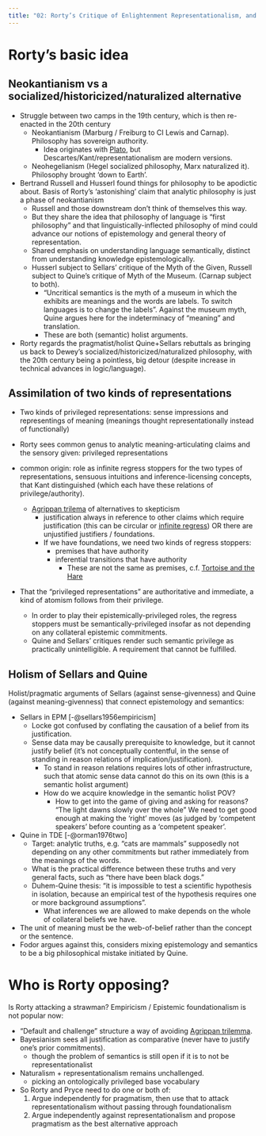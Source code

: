 ```yaml
---
title: "02: Rorty’s Critique of Enlightenment Representationalism, and (so) of Analytic Philosophy"
---
```


# Rorty's basic idea
## Neokantianism vs a socialized/historicized/naturalized alternative

- Struggle between two camps in the 19th century, which is then re-enacted in 
  the 20th century
  - Neokantianism (Marburg / Freiburg to CI Lewis and Carnap). Philosophy has 
    sovereign authority.
    - Idea originates with [Plato](/docs/phil/people/plato/index.qmd), but Descartes/Kant/representationalism are 
      modern versions.
  - Neohegelianism (Hegel socialized philosophy, Marx naturalized it). 
    Philosophy brought 'down to Earth'.
- Bertrand Russell and Husserl found things for philosophy to be apodictic 
  about. Basis of Rorty's 'astonishing' claim that analytic philosophy is just a 
  phase of neokantianism
  - Russell and those downstream don't think of themselves this way.
  - But they share the idea that philosophy of language is "first philosophy" 
    and that linguistically-inflected philosophy of mind could advance our 
    notions of epistemology and general theory of representation.
  - Shared emphasis on understanding language semantically, distinct from 
    understanding knowledge epistemologically.
  - Husserl subject to Sellars' critique of the Myth of the Given, Russell 
    subject to Quine's critique of Myth of the Museum. (Carnap subject to both).
    - "Uncritical semantics is the myth of a museum in which the exhibits are 
      meanings and the words are labels. To switch languages is to change the 
      labels". Against the museum myth, Quine argues here  for the indeterminacy 
      of "meaning" and translation.
    - These are both (semantic) holist arguments.
- Rorty regards the pragmatist/holist Quine+Sellars rebuttals as bringing us 
  back to Dewey's socialized/historicized/naturalized philosophy, with the 20th 
  century being a pointless, big detour (despite increase in technical advances 
  in logic/language).

## Assimilation of two kinds of representations
- Two kinds of privileged representations: sense impressions and representings 
  of meaning (meanings thought representationally instead of functionally)

- Rorty sees common genus to analytic meaning-articulating claims and the 
  sensory given: privileged representations
- common origin: role as infinite regress stoppers for the two types of 
  representations, sensuous intuitions and inference-licensing concepts, that 
  Kant distinguished (which each have these relations of privilege/authority).
  - [Agrippan trilema](/docs/phil/problems/agrippan.qmd) of alternatives to 
    skepticism
    - justification always in reference to other claims which require 
      justification (this can be circular or [infinite regress](/docs/phil/problems/ruleregress.qmd)) 
      OR there are unjustified justifiers / foundations.
    - If we have foundations, we need two kinds of regress stoppers:
      - premises that have authority
      - inferential transitions that have authority
        - These are not the same as premises, c.f. [Tortoise and the Hare](/docs/phil/problems/tortoise.qmd)
- That the "privileged representations" are authoritative and immediate, a kind 
  of atomism follows from their privilege.
  - In order to play their epistemically-privileged roles, the regress stoppers 
    must be semantically-privileged insofar as not depending on any collateral 
    epistemic commitments.
  - Quine and Sellars' critiques render such semantic privilege as practically 
    unintelligible. A requirement that cannot be fulfilled.

## Holism of Sellars and Quine
Holist/pragmatic arguments of Sellars (against sense-givenness) and Quine 
(against meaning-givenness) that connect epistemology and semantics:

- Sellars in EPM [-@sellars1956empiricism]
  - Locke got confused by conflating the causation of a belief from its 
    justification.
  - Sense data may be causally prerequisite to knowledge, but it cannot justify 
    belief (it's not conceptually contentful, in the sense of standing in reason
    relations of implication/justification).
    - To stand in reason relations requires lots of other infrastructure, such 
      that atomic sense data cannot do this on its own (this is a semantic 
      holist argument)
    - How do we acquire knowledge in the semantic holist POV?
      - How to get into the game of giving and asking for reasons? "The light 
        dawns slowly over the whole" We need to get good enough at making the 
        'right' moves (as judged by 'competent speakers' before counting as a 
        'competent speaker'.
- Quine in TDE [-@orman1976two]
  - Target: analytic truths, e.g. "cats are mammals" supposedly not depending on 
    any other commitments but rather immediately from the meanings of the words.
  - What is the practical difference between these truths and very general facts, 
    such as "there have been black dogs."
  - Duhem-Quine thesis: "it is impossible to test a scientific hypothesis in 
    isolation, because an empirical test of the hypothesis requires one or more 
    background assumptions".
    - What inferences we are allowed to make depends on the whole of collateral 
      beliefs we have.
- The unit of meaning must be the web-of-belief rather than the concept or the 
  sentence.
- Fodor argues against this, considers mixing epistemology and semantics to be a 
  big philosophical mistake initiated by Quine.


# Who is Rorty opposing?

Is Rorty attacking a strawman? Empiricism / Epistemic foundationalism is not 
popular now:

- "Default and challenge" structure a way of avoiding 
  [Agrippan trilemma](/docs/phil/problems/agrippan.qmd).
- Bayesianism sees all justification as comparative (never have to justify 
  one's prior commitments).
  - though the problem of semantics is still open if it is to not be 
    representationalist
- Naturalism + representationalism remains unchallenged.
  - picking an ontologically privileged base vocabulary
- So Rorty and Pryce need to do one or both of:
  1. Argue independently for pragmatism, then use that to attack 
     representationalism without passing through foundationalism
  2. Argue independently against representationalism and propose pragmatism as 
     the best alternative approach
